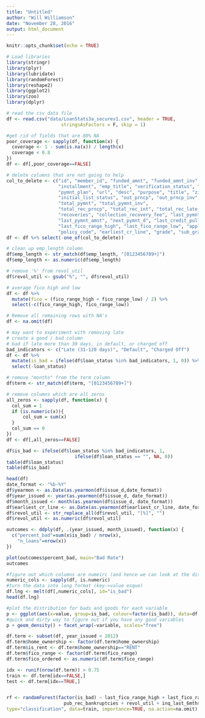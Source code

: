 ```yaml
---
title: "Untitled"
author: "Will Williamson"
date: "November 28, 2016"
output: html_document
---
```


```r
knitr::opts_chunk$set(echo = TRUE)
```

```r
# Load libraries
library(stringr)
library(plyr)
library(lubridate)
library(randomForest)
library(reshape2)
library(ggplot2)
library(zoo)
library(dplyr)
```

```r
# read the csv data file
df <- read.csv("data/LoanStats3a_securev1.csv", header = TRUE, 
                    stringsAsFactors = F, skip = 1)

#get rid of fields that are 80% NA
poor_coverage <- sapply(df, function(x) {
  coverage <- 1 - sum(is.na(x)) / length(x)
  coverage < 0.8
})
df <- df[,poor_coverage==FALSE]

# delete columns that are not going to help
col_to_delete <- c("id", "member_id", "funded_amnt", "funded_amnt_inv", "int_rate",
                   "installment", "emp_title", "verification_status", "issue_d",
                   "pymnt_plan", "url", "desc", "purpose", "title", "zip_code",
                   "initial_list_status", "out_prncp", "out_prncp_inv", 
                   "total_pymnt", "total_pymnt_inv",
                   "total_rec_prncp", "total_rec_int", "total_rec_late_fee",
                   "recoveries", "collection_recovery_fee", "last_pymnt_d",
                   "last_pymnt_amnt", "next_pymnt_d", "last_credit_pull_d",
                   "last_fico_range_high", "last_fico_range_low", "application_type",
                   "policy_code", "earliest_cr_line", "grade", "sub_grade")
df <- df %>% select(-one_of(col_to_delete))

# clean up emp_length column
df$emp_length <- str_match(df$emp_length, "[0123456789+]")
df$emp_length <- as.numeric(df$emp_length)

# remove '%' from revol_util
df$revol_util <- gsub("%", "", df$revol_util)

# average fico high and low
df <- df %>% 
  mutate(fico = (fico_range_high + fico_range_low) / 2) %>%
  select(-c(fico_range_high, fico_range_low)) 

# Remove all remaining rows with NA's
df <- na.omit(df)

# may want to experiment with removing late
# create a good / bad column
# bad if late more than 30 days, in default, or charged off
bad_indicators <- c("Late (31-120 days)", "Default", "Charged Off")
df <- df %>% 
  mutate(is_bad = ifelse(df$loan_status %in% bad_indicators, 1, 0)) %>%
  select(-loan_status)

# remove "months" from the term column
df$term <- str_match(df$term, "[0123456789+]")

# remove columns which are all zeros
all_zeros <- sapply(df, function(x) {
  col_sum = 1
  if (is.numeric(x)){
      col_sum = sum(x)
  }
  col_sum == 0
})
df <- df[,all_zeros==FALSE]
```

```r
df$is_bad <- ifelse(df$loan_status %in% bad_indicators, 1,
                         ifelse(df$loan_status == "", NA, 0))
table(df$loan_status)
table(df$is_bad)

head(df)
date_format <- "%b-%Y"
df$yearmon <- as.Date(as.yearmon(df$issue_d,date_format))
df$year_issued <- year(as.yearmon(df$issue_d, date_format))
df$month_issued <- month(as.yearmon(df$issue_d, date_format))
df$earliest_cr_line <- as.Date(as.yearmon(df$earliest_cr_line, date_format))
df$revol_util <- str_replace_all(df$revol_util, "[%]", "")
df$revol_util <- as.numeric(df$revol_util)

outcomes <- ddply(df, .(year_issued, month_issued), function(x) {
  c("percent_bad"=sum(x$is_bad) / nrow(x),
    "n_loans"=nrow(x))
})

plot(outcomes$percent_bad, main="Bad Rate")
outcomes
```

```r
#figure out which columns are numeirc (and hence we can look at the distribution)
numeric_cols <- sapply(df, is.numeric)
#turn the data into long format (key->value esque)
df.lng <- melt(df[,numeric_cols], id="is_bad")
head(df.lng)

#plot the distribution for bads and goods for each variable
p <- ggplot(aes(x=value, group=is_bad, colour=factor(is_bad)), data=df.lng)
#quick and dirty way to figure out if you have any good variables
p + geom_density() + facet_wrap(~variable, scales="free")
```

```r
df.term <- subset(df, year_issued < 2012)
df.term$home_ownership <- factor(df.term$home_ownership)
df.term$is_rent <- df.term$home_ownership=="RENT"
df.term$fico_range <- factor(df.term$fico_range)
df.term$fico_ordered <- as.numeric(df.term$fico_range)

idx <- runif(nrow(df.term)) > 0.75
train <- df.term[idx==FALSE,]
test <- df.term[idx==TRUE,]


rf <- randomForest(factor(is_bad) ~ last_fico_range_high + last_fico_range_low +
                     pub_rec_bankruptcies + revol_util + inq_last_6mths + is_rent,
type="classification", data=train, importance=TRUE, na.action=na.omit)
```

